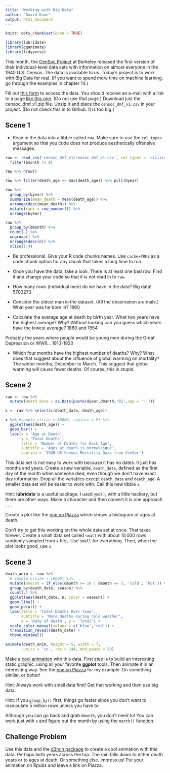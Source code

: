 ```yaml
---
title: "Working with Big Data"
author: "David Kane"
output: html_document
---
```


```r
knitr::opts_chunk$set(echo = TRUE)

library(lubridate)
library(gganimate)
library(tidyverse)
```

This month, the [CenSoc Project](https://censoc.berkeley.edu/) at Berkeley released the first version of their individual-level data sets with information on almost everyone in the 1940 U.S. Census. The data is available to us. Today's project is to work with Big Data for real. (If you want to spend more time on machine learning, go through the examples in chapter 14.)

Fill out [this form](https://censoc-download.demog.berkeley.edu/) to access the data. You should receive an e-mail with a link to a page [like this one](https://censoc-download.demog.berkeley.edu/Data/Qm958Kq901/). (Do not use that page.) Download just the censoc_dmf_v1.zip file. Unzip it and place the `censoc_dmf_v1.csv` in your project. (Do not check this in to Github. It is too big.)


## Scene 1

* Read in the data into a tibble called `raw`. Make sure to use the `col_types` argument so that you code does not produce aesthetically offensive messages. 

```r
raw <- read_csv('censoc_dmf_v1/censoc_dmf_v1.csv', col_types = 'ciiiiid') %>%
  filter(bmonth != 0)
```

```r
raw %>% nrow()

raw %>% filter(death_age == max(death_age)) %>% pull(byear)

raw %>% 
  group_by(byear) %>% 
  summarize(mean_death = mean(death_age)) %>%
  arrange(desc(mean_death)) %>%
  mutate(rank = row_number()) %>%
  arrange(byear)

raw %>% 
  group_by(dmonth) %>% 
  count(.) %>% 
  ungroup() %>%
  arrange(desc(n)) %>%
  slice(1:4)

```

* Be professional. Give your R code chunks names. Use `cache=TRUE` as a code chunk option for any chunk that takes a long time to run.

* Once you have the data, take a look. There is at least one bad row. Find it and change your code so that it is not read in to `raw`.

* How many rows (individual men) do we have in the data? Big data!
5703273

* Consider the oldest man in the dataset. (All the observation are male.) What year was he born in?
1860

* Calculate the average age at death by birth year. What two years have the highest average? Why? Without looking can you guess which years have the lowest average?
1860 and 1854

Probably the years where people would be young men during the Great Depression or WWII... 1910-1920

* Which four months have the highest number of deaths? Why? What does that suggest about the influence of global warming on mortality?
The winter months, December to March. This suggest that global warming will cause fewer deaths. Of course, this is stupid.

## Scene 2

```r
raw <- raw %>% 
  mutate(death_date = as.Date(paste(dyear,dmonth,'01',sep = '-')))

x <- raw %>% select(c(death_date, death_age))

x %>% #sample_n(size = 10000, replace = F) %>%
  ggplot(aes(death_age)) +
  geom_bar() +
  labs(x = 'Age at Death',
       y = 'Total Deaths',
       title = 'Number of Deaths for Each Age',
       subtitle = 'Ages at death is normalesque',
       caption = '1940 US Census Mortality Data from CenSoc')
```


This data set is not easy to work with because it has no dates. It just has months and years. Create a new variable, `death_date`, defined as the first day of the month when someone died, even though we don't have exact day information. Drop all the variables except `death_date` and `death_age`. A smaller data set will be easier to work with. Call this new tibble `x`.

Hint: **lubridate** is a useful package. I used `ymd()`, with a little hackery, but there are other ways. Make a character and then convert it is one approach . . .

Create a plot like the [one on Piazza](https://piazza.com/class/k5y1jx0s5ibe1?cid=776) which shows a histogram of ages at death.

Don't try to get this working on the whole data set at once. That takes forever. Create a small data set called `small` with about 10,000 rows randomly sampled from `x` first. Use `small` for everything. Then, when the plot looks good, use `x`. 




## Scene 3

```r
death_anim <- raw %>% 
  # sample_n(size = 10000) %>%
  mutate(season = if_else(dmonth >= 10 | dmonth <= 3, 'cold', 'hot')) %>%
  group_by(death_date, season) %>%
  count(.) %>%
  ggplot(aes(death_date, n, color = season)) +
  geom_line() +
  geom_point() +
  labs(title = 'Total Deaths Over Time',
       subtitle = 'More deaths during cold weather',
       x = 'Date of Death', y = 'Total') +
  scale_color_manual(values = c('blue','red')) +
  transition_reveal(death_date) +
  theme_minimal()

animate(death_anim, height = 5, width = 7,
        units = 'in', res = 144, end_pause = 20)
```

Make a [cool animation](https://davidkane9.github.io/PPBDS/C-animation.html) with this data. First step is to build an interesting static graphic, using all your favorite **ggplot** tools. Then animate it in an interesting way. See the [one on Piazza](https://piazza.com/class/k5y1jx0s5ibe1?cid=776)  for my example. Do something similar, or better!

Hint: Always work with small data first! Get that working and then use big data. 

Hint: If you `group_by()` first, things go faster since you don't want to manipulate 5 million rows unless you have to. 

Although you can go back and grab `dmonth`, you don't need to! You can work just with `x` and figure out the month by using the `month()` function.



## Challenge Problem

Use this data and the [d3rain package](https://github.com/daranzolin/d3rain) to create a cool animation with this data. Perhaps birth years across the top. The rain falls down to either death years or to ages at death. Or something else. Impress us! Put your animation on Rpubs and leave a link on Piazza.
